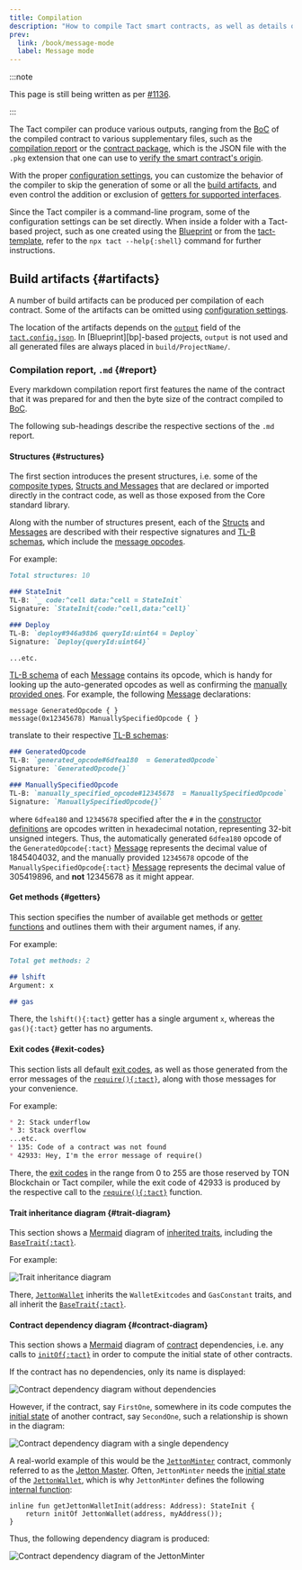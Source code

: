 ```yaml
---
title: Compilation
description: "How to compile Tact smart contracts, as well as details on the build artifacts that are provided."
prev:
  link: /book/message-mode
  label: Message mode
---
```



:::note

  This page is still being written as per [#1136](https://github.com/tact-lang/tact/issues/1136).

:::

The Tact compiler can produce various outputs, ranging from the [BoC](/book/cells#cells-boc) of the compiled contract to various supplementary files, such as the [compilation report](#report) or the [contract package](/ref/evolution/otp-006), which is the JSON file with the `.pkg` extension that one can use to [verify the smart contract's origin](https://verifier.ton.org).

With the proper [configuration settings](/book/config), you can customize the behavior of the compiler to skip the generation of some or all the [build artifacts](#artifacts), and even control the addition or exclusion of [getters for supported interfaces](/book/contracts#interfaces).

Since the Tact compiler is a command-line program, some of the configuration settings can be set directly. When inside a folder with a Tact-based project, such as one created using the [Blueprint](https://github.com/ton-org/blueprint) or from the [tact-template](https://github.com/tact-lang/tact-template), refer to the `npx tact --help{:shell}` command for further instructions.

## Build artifacts {#artifacts}

A number of build artifacts can be produced per compilation of each contract. Some of the artifacts can be omitted using [configuration settings](/book/config).

The location of the artifacts depends on the [`output`](/book/config#projects-output) field of the [`tact.config.json`](/book/config). In [Blueprint][bp]-based projects, `output` is not used and all generated files are always placed in `build/ProjectName/`.

### Compilation report, `.md` {#report}

Every markdown compilation report first features the name of the contract that it was prepared for and then the byte size of the contract compiled to [BoC](/book/cells#cells-boc).

The following sub-headings describe the respective sections of the `.md` report.

#### Structures {#structures}

<Badge text="Written as '# Types' prior to Tact 1.6" variant="tip" size="medium"/><p/>

The first section introduces the present structures, i.e. some of the [composite types](/book/types#composite-types), [Structs and Messages](/book/structs-and-messages) that are declared or imported directly in the contract code, as well as those exposed from the Core standard library.

Along with the number of structures present, each of the [Structs][struct] and [Messages][message] are described with their respective signatures and [TL-B schemas][tlb], which include the [message opcodes](/book/structs-and-messages#message-opcodes).

For example:

```md
Total structures: 10

### StateInit
TL-B: `_ code:^cell data:^cell = StateInit`
Signature: `StateInit{code:^cell,data:^cell}`

### Deploy
TL-B: `deploy#946a98b6 queryId:uint64 = Deploy`
Signature: `Deploy{queryId:uint64}`

...etc.
```

[TL-B schema][tlb] of each [Message][message] contains its opcode, which is handy for looking up the auto-generated opcodes as well as confirming the [manually provided ones](/book/structs-and-messages#message-opcodes). For example, the following [Message][message] declarations:

```tact
message GeneratedOpcode { }
message(0x12345678) ManuallySpecifiedOpcode { }
```

translate to their respective [TL-B schemas][tlb]:

```md
### GeneratedOpcode
TL-B: `generated_opcode#6dfea180  = GeneratedOpcode`
Signature: `GeneratedOpcode{}`

### ManuallySpecifiedOpcode
TL-B: `manually_specified_opcode#12345678  = ManuallySpecifiedOpcode`
Signature: `ManuallySpecifiedOpcode{}`
```

where `6dfea180` and `12345678` specified after the `#` in the [constructor definitions](https://docs.ton.org/v3/documentation/data-formats/tlb/tl-b-language#constructors) are opcodes written in hexadecimal notation, representing $32$-bit unsigned integers. Thus, the automatically generated `6dfea180` opcode of the `GeneratedOpcode{:tact}` [Message][message] represents the decimal value of $1845404032$, and the manually provided `12345678` opcode of the `ManuallySpecifiedOpcode{:tact}` [Message][message] represents the decimal value of $305419896$, and **not** $12345678$ as it might appear.

#### Get methods {#getters}

This section specifies the number of available get methods or [getter functions](/book/functions#getter-functions) and outlines them with their argument names, if any.

For example:

```md
Total get methods: 2

## lshift
Argument: x

## gas
```

There, the `lshift(){:tact}` getter has a single argument `x`, whereas the `gas(){:tact}` getter has no arguments.

#### Exit codes {#exit-codes}

This section lists all default [exit codes](/book/exit-codes), as well as those generated from the error messages of the [`require(){:tact}`](/ref/core-debug#require), along with those messages for your convenience.

For example:

```md
* 2: Stack underflow
* 3: Stack overflow
...etc.
* 135: Code of a contract was not found
* 42933: Hey, I'm the error message of require()
```

There, the [exit codes](/book/exit-codes) in the range from $0$ to $255$ are those reserved by TON Blockchain or Tact compiler, while the exit code of $42933$ is produced by the respective call to the [`require(){:tact}`](/ref/core-debug#require) function.

#### Trait inheritance diagram {#trait-diagram}

This section shows a [Mermaid][mm] diagram of [inherited traits](/book/contracts#traits), including the [`BaseTrait{:tact}`](/ref/core-base).

For example:

![Trait inheritance diagram](/src/assets/trait-inheritance-diagram.png)

There, [`JettonWallet`][code-jetton-wallet] inherits the `WalletExitcodes` and `GasConstant` traits, and all inherit the [`BaseTrait{:tact}`](/ref/core-base).

#### Contract dependency diagram {#contract-diagram}

This section shows a [Mermaid][mm] diagram of [contract](/book/contracts) dependencies, i.e. any calls to [`initOf{:tact}`](/book/expressions#initof) in order to compute the initial state of other contracts.

If the contract has no dependencies, only its name is displayed:

![Contract dependency diagram without dependencies](/src/assets/contract-dependency-diagram.png)

However, if the contract, say `FirstOne`, somewhere in its code computes the [initial state](/book/expressions#initof) of another contract, say `SecondOne`, such a relationship is shown in the diagram:

![Contract dependency diagram with a single dependency](/src/assets/contract-dependency-diagram-2.png)

A real-world example of this would be the [`JettonMinter`][code-jetton-minter] contract, commonly referred to as the [Jetton Master](/cookbook/jettons#jetton-master-contract). Often, `JettonMinter` needs the [initial state](/book/expressions#initof) of the [`JettonWallet`][code-jetton-wallet], which is why `JettonMinter` defines the following [internal function](/book/contracts#internal-functions):

```tact
inline fun getJettonWalletInit(address: Address): StateInit {
    return initOf JettonWallet(address, myAddress());
}
```

Thus, the following dependency diagram is produced:

![Contract dependency diagram of the JettonMinter](/src/assets/contract-dependency-diagram-3.png)

[struct]: /book/structs-and-messages#structs
[message]: /book/structs-and-messages#messages

[tlb]: https://docs.ton.org/develop/data-formats/tl-b-language
[mm]: https://mermaid.js.org/

[code-jetton-wallet]: https://github.com/tact-lang/jetton/blob/ef802f95c967f2fd37e80893845c3c3ed7c34c78/sources/jetton_wallet.tact
[code-jetton-minter]: https://github.com/tact-lang/jetton/blob/ef802f95c967f2fd37e80893845c3c3ed7c34c78/sources/jetton_minter_discoverable.tact
